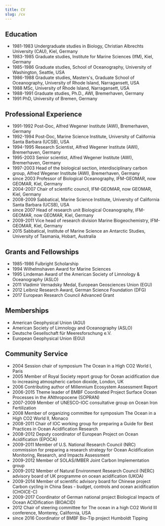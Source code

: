 ```yaml
---
title: CV
slug: /cv
---
```


## Education

- 1981-1983 Undergraduate studies in Biology, Christian Albrechts University (CAU), Kiel, Germany
- 1983-1985 Graduate studies, Institute for Marine Sciences (IfM), Kiel, Germany
- 1985-1986 Graduate studies, School of Oceanography, University of Washington, Seattle, USA
- 1986-1988 Graduate studies, Masters's, Graduate School of Oceanography, University of Rhode Island, Narragansett, USA
- 1988 MSc, University of Rhode Island, Narragansett, USA
- 1988-1991 Graduate studies, Ph.D., AWI, Bremerhaven, Germany
- 1991 PhD, University of Bremen, Germany

## Professional Experience

- 1991-1992 Post-Doc, Alfred Wegener Institute (AWI), Bremerhaven, Germany
- 1992-1994 Post-Doc, Marine Science Institute, University of California Santa Barbara (UCSB), USA
- 1994-1995 Research Scientist, Alfred Wegener Institute (AWI), Bremerhaven, Germany
- 1995-2003 Senior scientist, Alfred Wegener Institute (AWI), Bremerhaven, Germany
- 1997-2003 Head of the biological section, interdisciplinary carbon group, Alfred Wegener Institute (AWI), Bremerhaven, Germany
- since 2003 Professor of Biological Oceanography, IFM-GEOMAR, now GEOMAR, Kiel, Germany
- 2004-2007 Chair of scientific council, IFM-GEOMAR, now GEOMAR, Kiel, Germany
- 2008-2009 Sabbatical, Marine Science Institute, University of California Santa Barbara (UCSB), USA
- since 2007 Head of research unit Biological Oceanography, IFM-GEOMAR, now GEOMAR, Kiel, Germany
- 2009-2011 Vice head of research division Marine Biogeochemistry, IFM-GEOMAR, Kiel, Germany
- 2015 Sabbatical, Institute of Marine Science an Antarctic Studies, University of Tasmania, Hobart, Australia

## Grants and Fellowships

- 1985-1986 Fulbright Scholarship
- 1994 Wilhelmshaven Award for Marine Sciences
- 1995 Lindeman Award of the American Society of Limnology & Oceanography (ASLO)
- 2011 Vladimir Vernadsky Medal, European Geosciences Union (EGU)
- 2012 Leibniz Research Award, German Science Foundation (DFG)
- 2017 European Research Council Advanced Grant

## Memberships

- American Geophysical Union (AGU)
- American Society of Limnology and Oceanography (ASLO)
- Deutsche Gesellschaft für Meeresforschung e.V.
- European Geophysical Union (EGU)

## Community Service

- 2004 Session chair of symposium The Ocean in a High CO2 World I, Paris
- 2005 Member of Royal Society report group for Ocean acidification due to increasing atmospheric carbon dioxide, London, UK
- 2006 Contributing author of Millennium Ecosystem Assessment Report
- 2006-2015 Theme leader of BMBF Coordinated Project Surface Ocean Processes in the ANthropocene (SOPRAN)
- 2007-2009 Member of UNESCO-IOC consultative group on Ocean Iron Fertilization
- 2008 Member of organizing committee for symposium The Ocean in a High CO2 World II, Monaco
- 2008-2011 Chair of IOC working group for preparing a Guide for Best Practices in Ocean Acidification Research
- 2008-2012 Deputy coordinator of European Project on Ocean Acidification (EPOCA)
- 2009-2011 Member of U.S. National Research Council (NRC) commission for preparing a research strategy for Ocean Acidification Monitoring, Research, and Impacts Assessment
- 2009-2012 Member of SOLAS/IMBER Joint Carbon Implementation group
- 2009-2012 Member of Natural Environment Research Council (NERC) advisory board of UK programme on ocean acidification (UKOA)
- 2009-2014 Member of scientific advisory board for Chinese project Carbon cycling in China Seas - budget, controls and ocean acidification (CHOICE-C)
- 2009-2017 Coordinator of German national project Biological Impacts of Ocean ACIDification (BIOACID)
- 2012 Chair of steering committee for The ocean in a high CO2 World III conference, Monterey, California, USA
- since 2016 Coordinator of BMBF Bio-Tip project Humboldt Tipping
